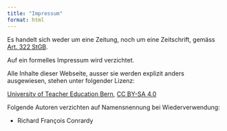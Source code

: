 ```yaml
---
title: "Impressum"
format: html
---
```


Es handelt sich weder um eine Zeitung, noch um eine Zeitschrift, gemäss [Art. 322 StGB](https://www.fedlex.admin.ch/eli/cc/54/757_781_799/de#art_322).

Auf ein formelles Impressum wird verzichtet.

Alle Inhalte dieser Webseite, ausser sie werden explizit anders ausgewiesen, stehen unter folgender Lizenz:

[University of Teacher Education Bern](https://phbern.ch), [CC BY-SA 4.0](http://creativecommons.org/licenses/by-sa/4.0/?ref=chooser-v1)

Folgende Autoren verzichten auf Namensnennung bei Wiederverwendung:

* Richard François Conrardy